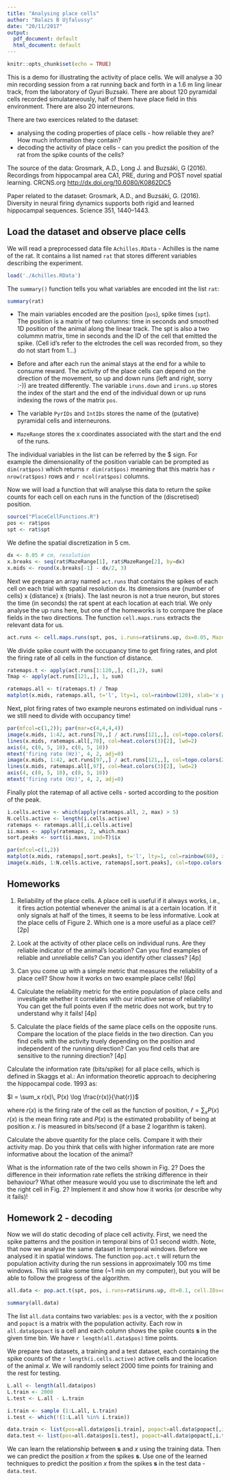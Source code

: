 ```yaml
---
title: "Analysing place cells"
author: "Balazs B Ujfalussy"
date: "20/11/2017"
output:
  pdf_document: default
  html_document: default
---
```


```r
knitr::opts_chunk$set(echo = TRUE)
```


This is a demo for illustrating the activity of place cells. We will analyse a 30 min recording session from a rat running back and forth in a 1.6 m ling linear track, from the laboratory of Gyuri Buzsaki. There are about 120 pyramidal cells recorded simulataneously, half of them have place field in this environment. There are also 20 interneurons. 

There are two exercices related to the dataset: 

* analysing the coding properties of place cells - how reliable they are? How much information they contain?
* decoding the activity of place cells - can you predict the position of the rat from the spike counts of the cells?

The source of the data:
Grosmark, A.D., Long J. and Buzsáki, G (2016). Recordings from hippocampal area CA1, PRE, during and POST novel spatial learning. CRCNS.org <http://dx.doi.org/10.6080/K0862DC5>

Paper related to the dataset:
Grosmark, A.D., and Buzsáki, G. (2016). Diversity in neural firing dynamics supports
both rigid and learned hippocampal sequences. Science 351, 1440–1443.


## Load the dataset and observe place cells

We will read a preprocessed data file `Achilles.RData` - Achilles is the name of the rat. It contains a list named `rat` that stores different variables describing the experiment.
```r
load('./Achilles.RData')
```

The `summary()` function tells you what variables are encoded int the list `rat`:
```r
summary(rat)
```

* The main variables encoded are the position (`pos`), spike times (`spt`). The position is a matrix of two columns: time in seconds and smoothed 1D position of the animal along the linear track. The spt is also a two colummn matrix, time in seconds and the ID of the cell that emitted the spike. (Cell id's refer to the elctrodes the cell was recorded from, so they do not start from 1...)

* Before and after each run the animal stays at the end for a while to consume reward. The activity of the place cells can depend on the direction of the movement, so up and down runs (left and right, sorry :-)) are treated differently. The variable `iruns.down` and `iruns.up` stores the index of the start and the end of the individual down or up runs indexing the rows of the matrix `pos`.

* The variable `PyrIDs` and `IntIDs` stores the name of the (putative) pyramidal cells and interneurons. 

* `MazeRange` stores the x coordinates associated with the start and the end of the runs. 

The individual variables in the list can be referred by the \$ sign. For example the dimensionality of the position variable can be prompted as `dim(rat$pos)` which returns `r dim(rat$pos)` meaning that this matrix has `r nrow(rat$pos)` rows and `r ncol(rat$pos)` columns.

Now we will load a function that will analyse this data to return the spike counts for each cell on each runs in the function of the (discretised) position.
```r
source("PlaceCellFunctions.R")
pos <- rat$pos
spt <- rat$spt
```


We define the spatial discretization in 5 cm.
```r
dx <- 0.05 # cm, resolution 
x.breaks <- seq(rat$MazeRange[1], rat$MazeRange[2], by=dx)
x.mids <- round(x.breaks[-1] - dx/2, 3)
```


Next we prepare an array named `act.runs` that contains the spikes of each cell on each trial with spatial resolution dx. Its dimensions are {number of cells} x {distance} x {trials}. The last neuron is not a true neuron, but stores the time (in seconds) the rat spent at each location at each trial. We only analyse the up runs here, but one of the homeworks is to compare the place fields in the two directions. The function `cell.maps.runs` extracts the relevant data for us.

```r
act.runs <- cell.maps.runs(spt, pos, i.runs=rat$iruns.up, dx=0.05, MazeRange=rat$MazeRange, cell.IDs=rat$PyrIDs)
```


We divide spike count with the occupancy time to get firing rates, and plot the firing rate of all cells in the function of distance.
```r
ratemaps.t <- apply(act.runs[1:120,,], c(1,2), sum)
Tmap <- apply(act.runs[121,,], 1, sum)

ratemaps.all <- t(ratemaps.t) / Tmap
matplot(x.mids, ratemaps.all, t='l', lty=1, col=rainbow(120), xlab='x position (m)', ylab='firing rate (Hz)')
```

Next, plot firing rates of two example neurons estimated on individual runs - we still need to divide with occupancy time!


```r
par(mfcol=c(1,2)); par(mar=c(4,4,4,4))
image(x.mids, 1:42, act.runs[70,,] / act.runs[121,,], col=topo.colors(24), xlab='x position (m)', ylab='trial', main='', ylim=c(0, 42))
lines(x.mids, ratemaps.all[,70], col=heat.colors(3)[2], lwd=2)
axis(4, c(0, 5, 10), c(0, 5, 10))
mtext('firing rate (Hz)', 4, 2, adj=0)
image(x.mids, 1:42, act.runs[97,,] / act.runs[121,,], col=topo.colors(24), xlab='x position (m)', ylab='trial', main='', ylim=c(0, 42))
lines(x.mids, ratemaps.all[,97], col=heat.colors(3)[2], lwd=2)
axis(4, c(0, 5, 10), c(0, 5, 10))
mtext('firing rate (Hz)', 4, 2, adj=0)
```


Finally plot the ratemap of all active cells - sorted according to the position of the peak.

```r
i.cells.active <- which(apply(ratemaps.all, 2, max) > 5)
N.cells.active <- length(i.cells.active)
ratemaps <- ratemaps.all[,i.cells.active]
ii.maxs <- apply(ratemaps, 2, which.max)
sort.peaks <- sort(ii.maxs, ind=T)$ix
```

```r
par(mfcol=c(1,2))
matplot(x.mids, ratemaps[,sort.peaks], t='l', lty=1, col=rainbow(60), xlab='x position (m)', ylab='firing rate (Hz)')
image(x.mids, 1:N.cells.active, ratemaps[,sort.peaks], col=topo.colors(24), xlab='x position (m)', ylab='cell')
```

## Homeworks

1. Reliability of the place cells. A place cell is useful if it always works, i.e., it fires action potential whenever the animal is at a certain location. If it only signals at half of the times, it seems to be less informative. Look at the place cells of Figure 2. Which one is a more useful as a place cell? [2p]

2. Look at the activity of other place cells on individual runs. Are they reliable indicator of the animal's location? Can you find examples of reliable and unreliable cells? Can you identify other classes? [4p]

3. Can you come up with a simple metric that measures the reliability of a place cell? Show how it works on two example place cells! [6p]

4. Calculate the reliability metric for the entire population of place cells and investigate whether it correlates with our intuitive sense of reliability! You can get the full points even if the metric does not work, but try to understand why it fails! [4p]

5. Calculate the place fields of the same place cells on the opposite runs. Compare the location of the place fields in the two direction. Can you find cells with the activity  truely depending on the position and independent of the running direction? Can you find cells that are sensitive to the running direction? [4p]

Calculate the information rate (bits/spike) for all place cells, which is defined in Skaggs et al.: An information theoretic approach to deciphering the hippocampal code. 1993 as:

$I = \sum_x r(x)\, P(x) \log \frac{r(x)}{\hat{r}}$

where $r(x)$ is the firing rate of the cell as the function of position, $\hat{r} = \sum_x P(x)\,r(x)$ is the mean firing rate and $P(x)$ is the estimated probability of being at position $x$. $I$ is measured in bits/second (if a base 2 logarithm is taken).

Calculate the above quantity for the place cells. Compare it with their activity map. Do you think that cells with higher information rate are more informative about the location of the animal?

What is the information rate of the two cells shown in Fig. 2? Does the difference in their information rate reflets the striking difference in their behaviour? What other measure would you use to discriminate the left and the right cell in Fig. 2? Implement it and show how it works (or describe why it fails)!


## Homework 2 - decoding


Now we will do static decoding of place cell activity. First, we need the spike patterns and the position in temporal bins of 0.1 second width. Note, that now we analyse the same dataset in temporal windows. Before we analysed it in spatial windows. The function `pop.act.t` will return the population activity during the run sessions in approximately 100 ms time windows. This will take some time (~1 min on my computer), but you will be able to follow the progress of the algorithm.

```r
all.data <- pop.act.t(spt, pos, i.runs=rat$iruns.up, dt=0.1, cell.IDs=rat$PyrIDs[i.cells.active])
```

```r
summary(all.data)
```

The list `all.data` contains two variables: `pos` is a vector, with the $x$ position and `popact` is a matrix with the population activity. Each row in `all.data$popact` is a cell and each column shows the spike counts $\mathbf{s}$ in the given time bin. We have `r length(all.data$pos)` time points.


We prepare two datasets, a training and a test dataset, each containing the spike counts of the `r length(i.cells.active)` active cells and the location of the animal $x$. We will randomly select 2000 time points for training and the rest for testing.

```r
L.all <- length(all.data$pos)
L.train <- 2000
L.test <- L.all - L.train

i.train <- sample (1:L.all, L.train)
i.test <- which(!(1:L.all %in% i.train))

data.train <- list(pos=all.data$pos[i.train], popact=all.data$popact[,i.train])
data.test <- list(pos=all.data$pos[i.test], popact=all.data$popact[,i.test])
```

We can learn the relationship between $\mathbf{s}$ and $x$ using the training data. Then we can predict the position $x$ from the spikes $\mathbf{s}$. Use one of the learned techniques to predict the position $x$ from the spikes $\mathbf{s}$ in the test data - `data.test`.
